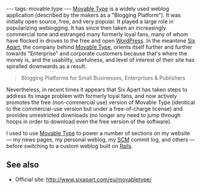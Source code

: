 ---
tags: movable.type
---
[[Movable Type]] is a widely used weblog application (described by the makers as a "Blogging Platform"). It was initially open source, free, and very popular. It played a large role in popularizing weblogging. It has since then taken an increasingly commercial tone and estranged many formerly loyal fans, many of whom have flocked in droves to the free and open [[WordPress]]. In the meantime [[Six Apart]], the company behind [[Movable Type]], orients itself further and further towards "Enterprise" and corporate customers because that's where the money is, and the usability, usefulness, and level of interest of their site has spiralled downwards as a result.

<blockquote>Blogging Platforms for Small Businesses, Enterprises & Publishers</blockquote>

Nevertheless, in recent times it appears that Six Apart has taken steps to address its image problem with formerly loyal fans, and now actively promotes the free (non-commercial use) version of Movable Type (identical to the commercial-use version but under a free-of-charge license) and provides unrestricted downloads (no longer any need to jump through hoops in order to download even the free version of the software).

I used to use [[Movable Type]] to power a number of sections on my website &mdash; my news pages, my personal weblog, my [[SCM]] commit log, and others &mdash; before switching to a custom weblog built on [[Rails]].

== See also ==

* Official site: http://www.sixapart.com/eu/movabletype/
